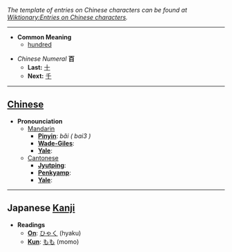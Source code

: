 ''The template of entries on Chinese characters can be found at [[Wiktionary:Entries on Chinese characters]].''

----

* '''Common Meaning'''
** [[hundred]]

*''Chinese Numeral'' '''百'''
**'''Last:''' [[十]]
**'''Next:''' [[千]]

----

== [[Chinese]] ==

*'''Pronounciation '''
**[[Mandarin]]
***'''[[Pinyin]]''': ''bǎi ( bai3 )''
***'''[[Wade-Giles]]''': 
***'''[[Yale]]''': 
**[[Cantonese]]
***'''[[Jyutping]]''': 
***'''[[Penkyamp]]''': 
***'''[[Yale]]''': 

----

== Japanese [[Kanji]] ==

*'''Readings'''
**'''[[On]]''': [[ひゃく]] (hyaku)
**'''[[Kun]]''': [[もも]] (momo)